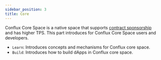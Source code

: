 ```yaml
---
sidebar_position: 3
title: Core
---
```


Conflux Core Space is a native space that supports [contract sponsorship](./learn/core-space-basics/internal-contracts/sponsor-whitelist-control.md) and has higher TPS.
This part introduces for Conflux Core Space users and developers. 

-   `Learn`: Introduces concepts and mechanisms for Conflux core space.
-   `Build`: Introduces how to build dApps in Conflux core space.
